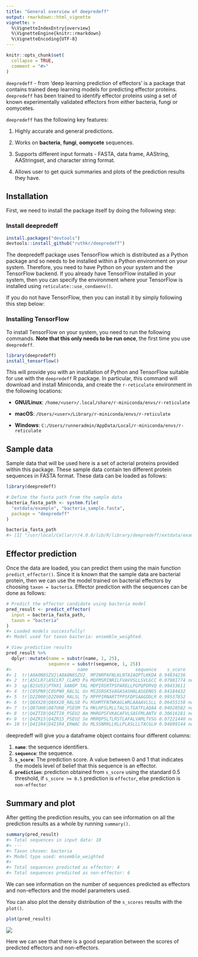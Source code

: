 ```yaml
---
title: "General overview of deepredeff"
output: rmarkdown::html_vignette
vignette: >
  %\VignetteIndexEntry{overview}
  %\VignetteEngine{knitr::rmarkdown}
  %\VignetteEncoding{UTF-8}
---
```


```r
knitr::opts_chunk$set(
  collapse = TRUE,
  comment = "#>"
)
```

`deepredeff` - from ‘deep learning prediction of effectors’ is a package that contains trained deep learning models for predicting effector proteins. `deepredeff` has been trained to identify effector proteins using a set of known experimentally validated effectors from either bacteria, fungi or oomycetes. 

`deepredeff` has the following key features:

1. Highly accurate and general predictions.

1. Works on **bacteria**, **fungi**, **oomycete** sequences. 

2. Supports different input formats - FASTA, data frame, AAString, AAStringset, and character string format. 

3. Allows user to get quick summaries and plots of the prediction results they have. 



## Installation

First, we need to install the package itself by doing the following step:

### Install deepredeff

``` r
install.packages("devtools")
devtools::install_github("ruthkr/deepredeff")
```

The deepredeff package uses TensorFlow which is distributed as a Python package and so needs to be installed within a Python environment on your system. Therefore, you need to have Python on your system and the TensorFlow backend. If you already have TensorFlow installed in your system, then you can specify the environment where your TensorFlow is installed using `reticulate::use_condaenv()`.

If you do not have TensorFlow, then you can install it by simply following this step below:

### Installing TensorFlow

To install TensorFlow on your system, you need to run the following commands. **Note that this only needs to be run once**, the first time you use `deepredeff`.

```r
library(deepredeff)
install_tensorflow()
```
This will provide you with an installation of Python and TensorFlow suitable for use with the `deepredeff` R package. In particular, this command will download and install Miniconda, and create the `r-reticulate` environment in the following locations:

- **GNU/Linux**: `/home/<user>/.local/share/r-miniconda/envs/r-reticulate`

- **macOS**: `/Users/<user>/Library/r-miniconda/envs/r-reticulate`

- **Windows**: `C:/Users/runneradmin/AppData/Local/r-miniconda/envs/r-reticulate`

## Sample data

Sample data that will be used here is a set of acterial proteins provided within this package. These sample data contain ten different protein sequences in FASTA format. These data can be loaded as follows: 

```r
library(deepredeff)

# Define the fasta path from the sample data
bacteria_fasta_path <- system.file(
  "extdata/example", "bacteria_sample.fasta", 
  package = "deepredeff"
)

bacteria_fasta_path
#> [1] "/usr/local/Cellar/r/4.0.0/lib/R/library/deepredeff/extdata/example/bacteria_sample.fasta"
```

## Effector prediction

Once the data are loaded, you can predict them using the main function `predict_effector()`. Since it is known that the sample data are bacterial protein, then we can use the model trained on bacterial effectors by choosing `taxon = bacteria`.  Effector prediction with the sequences can be done as follows: 

```r
# Predict the effector candidate using bacteria model
pred_result <- predict_effector(
  input = bacteria_fasta_path,
  taxon = "bacteria"
)
#> Loaded models successfully!
#> Model used for taxon bacteria: ensemble_weighted.

# View prediction results
pred_result %>% 
  dplyr::mutate(name = substr(name, 1, 25), 
                sequence = substr(sequence, 1, 25))
#>                         name                  sequence    s_score   prediction
#> 1  tr|A0A0N8SZV2|A0A0N8SZV2_ MPINRPAFNLKLNTAIAQPTLKKDA 0.94834236     effector
#> 2  tr|A5CLR7|A5CLR7_CLAM3 Pa MQFMSRINRILFVAVVSLLSVLGCC 0.07981774 non-effector
#> 3  sp|B2SU53|PTHX1_XANOP TAL MDPIRSRTPSPARELLPGPQPDRVQ 0.99433611     effector
#> 4  tr|C0SPN9|C0SPN9_RALSL Un MSIGRSKSVAGASASHALASGENGS 0.84184432     effector
#> 5  tr|D2Z000|D2Z000_RALSL Ty MPPPIRNARTTPPSFDPSAAGDDLR 0.99537852     effector
#> 6  tr|Q8XX20|Q8XX20_RALSO Pu MSHMTFNTWKAGLWRLAAAAVLSLL 0.06455158 non-effector
#> 7  tr|Q87UH8|Q87UH8_PSESM Ta MKLHFSLRLLTALSLTGATFLAQAA 0.04928582 non-effector
#> 8  tr|Q4ZTI0|Q4ZTI0_PSEU2 Am MHRGPSFVKACAFVLSASFMLANTV 0.30616181 non-effector
#> 9  tr|Q4ZR15|Q4ZR15_PSEU2 Se MRRQPSLTLRSTLAFALVAMLTVSG 0.07221440 non-effector
#> 10 tr|D4I1R4|D4I1R4_ERWAC Ou MLSSNRRLLRLLPLASLLLTACGLH 0.04899144 non-effector
```

deepredeff will give you a dataframe object contains four different columns: 

1. **`name`**:  the sequence identifiers.
2. **`sequence`**: the sequence.
3. **`s_score`**: The prediction score. A value between 0 and 1 that indicates the models level of belief that this sequence is an effector.
4. **`prediction`**: prediction obtained from `s_score` using the standard 0.5 threshold, if `s_score >= 0.5` prediction is `effector`, else prediction is `non-effector`

## Summary and plot

After getting the prediction results, you can see information on all the prediction results as a whole by running `summary()`. 

```r
summary(pred_result)
#> Total sequences in input data: 10
#> ---
#> Taxon chosen: bacteria
#> Model type used: ensemble_weighted
#> 
#> Total sequences predicted as effector: 4
#> Total sequences predicted as non-effector: 6
```

We can see information on the number of sequences predicted as effectors and non-effectors and the model parameters used.

You can also plot the density distribution of the `s_scores` results with the `plot()`.

```r
plot(pred_result)
```
![](https://i.imgur.com/NkzaQFk.png)

Here we can see that there is a good separation between the scores of predicted effectors and non-effectors.

